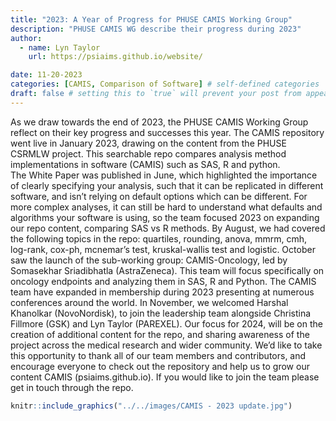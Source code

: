 ```yaml
---
title: "2023: A Year of Progress for PHUSE CAMIS Working Group"
description: "PHUSE CAMIS WG describe their progress during 2023"
author:
  - name: Lyn Taylor
    url: https://psiaims.github.io/website/

date: 11-20-2023
categories: [CAMIS, Comparison of Software] # self-defined categories
draft: false # setting this to `true` will prevent your post from appearing on your listing page until you're ready!
---
```


As we draw towards the end of 2023, the PHUSE CAMIS Working Group reflect on their key progress and successes this year.
The CAMIS repository went live in January 2023, drawing on the content from the PHUSE CSRMLW project.  This searchable repo compares analysis method implementations in software (CAMIS) such as SAS, R and python.  
The White Paper was published in June, which highlighted the importance of clearly specifying your analysis, such that it can be replicated in different software, and isn’t relying on default options which can be different.
For more complex analyses, it can still be hard to understand what defaults and algorithms your software is using, so the team focused 2023 on expanding our repo content, comparing SAS vs R methods.  By August, we had covered the following topics in the repo: quartiles, rounding, anova, mmrm, cmh, log-rank, cox-ph, mcnemar’s test, kruskal-wallis test and logistic. October saw the launch of the sub-working group: CAMIS-Oncology, led by Somasekhar Sriadibhatla (AstraZeneca).  This team will focus specifically on oncology endpoints and analyzing them in SAS, R and Python.  The CAMIS team have expanded in membership during 2023 presenting at numerous conferences around the world. In November, we welcomed Harshal Khanolkar (NovoNordisk), to join the leadership team alongside Christina Fillmore (GSK) and Lyn Taylor (PAREXEL).  Our focus for 2024, will be on the creation of additional content for the repo, and sharing awareness of the project across the medical research and wider community.  We’d like to take this opportunity to thank all of our team members and contributors, and encourage everyone to check out the repository and help us to grow our content CAMIS (psiaims.github.io).  If you would like to join the team please get in touch through the repo.

```r
knitr::include_graphics("../../images/CAMIS - 2023 update.jpg")
```
